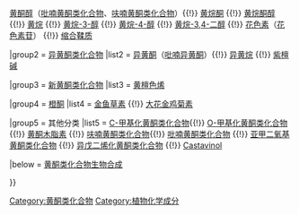 {{Navbox

|name = 黄酮类化合物
|title = [[黄酮类化合物]]类型

|group1 = [[黄酮类化合物]]
|list1 =  [[黄酮类]] {{!}} [[黄酮醇]]（[[吡喃黄酮类化合物]]、[[呋喃黄酮类化合物]]）{{!}} [[黄烷酮]] {{!}} [[黄烷酮醇]] {{!}} [[黄烷]] {{!}} [[黄烷-3-醇]] {{!}} [[黄烷-4-醇]] {{!}} [[无色花色素|黄烷-3,4-二醇]] {{!}} [[花色素]]（[[花色素苷]]） {{!}} [[缩合鞣质]]

|group2 = [[异黄酮类化合物]] 
|list2 = [[异黄酮]]（[[吡喃异黄酮]]）{{!}} [[异黄烷]] {{!}} [[紫檀碱]]

|group3 = [[新黄酮类化合物]]
|list3 = [[黄檀色烯]]

|group4 = [[橙酮]] 
|list4 =  [[金鱼草素]] {{!}} [[大花金鸡菊素]]

|group5 = 其他分类
|list5 = [[C-甲基化黄酮类化合物]]{{!}} [[O-甲基化黄酮类化合物]] {{!}} [[黄酮木脂素]] {{!}} [[呋喃黄酮类化合物]]{{!}} [[吡喃黄酮类化合物]] {{!}} [[亚甲二氧基黄酮类化合物]] {{!}} [[异戊二烯化黄酮类化合物]] {{!}} [[Castavinol]]

|below = [[黄酮类化合物生物合成]]

}}<noinclude>
[[Category:生物化学模板|{{PAGENAME}}]]
[[Category:黄酮类化合物]]
[[Category:植物化学成分]]
</noinclude>